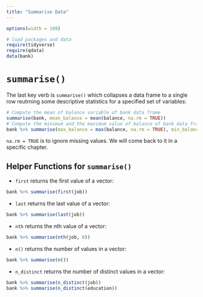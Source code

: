 ```yaml
---
title: "Summarise Data"
---
```


```r
options(width = 108)
```

```r
# load packages and data
require(tidyverse)
require(qdata)
data(bank)
```


# `summarise()`

The last key verb is `summarise()` which collapses a data frame to a single row reutrning some descriptive statistics for a specified set of variables:

```r
# Compute the mean of balance variable of bank data frame
summarise(bank, mean_balance = mean(balance, na.rm = TRUE))
# Compute the minimum and the maximum value of balance of bank data frame
bank %>% summarise(max_balance = max(balance, na.rm = TRUE), min_balance = min(balance, na.rm = TRUE))
```

`na.rm = TRUE` is to ignore missing values. We will come back to it in a specific chapter.

## Helper Functions for `summarise()`

* `first` returns the first value of a vector:

```r
bank %>% summarise(first(job))
```

* `last` returns the last value of a vector:

```r
bank %>% summarise(last(job)) 
```

* `nth` returns the nth value of a vector:

```r
bank %>% summarise(nth(job, 8))
```

* `n()` returns the number of values in a vector:

```r
bank %>% summarise(n())
```

* `n_distinct` returns the number of distinct values in a vector:

```r
bank %>% summarise(n_distinct(job))
bank %>% summarise(n_distinct(education))
```
